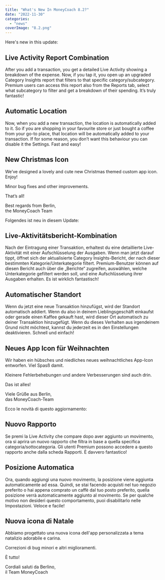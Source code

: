 ```yaml
---
title: "What's New In MoneyCoach 8.2?"
date: "2022-11-30"
categories: 
  - "news"
coverImage: "8.2.png"
---
```


Here's new in this update:

## Live Activity Report Combination

After you add a transaction, you get a detailed Live Activity showing a breakdown of the expense. Now, if you tap it, you open up an upgraded Category Insights report that filters to that specific category/subcategory. Premium users can access this report also from the Reports tab, select what subcategory to filter and get a breakdown of their spending. It’s truly fantastic!

## Automatic Location

Now, when you add a new transaction, the location is automatically added to it. So if you are shopping in your favourite store or just bought a coffee from your go-to place, that location will be automatically added to your transaction. If for some reason, you don’t want this behaviour you can disable it the Settings. Fast and easy!

## New Christmas Icon

We’ve designed a lovely and cute new Christmas themed custom app icon. Enjoy!

Minor bug fixes and other improvements.

That’s all!

Best regards from Berlin,  
the MoneyCoach Team

Folgendes ist neu in diesem Update:

## Live-Aktivitätsbericht-Kombination

Nach der Eintragung einer Transaktion, erhaltest du eine detaillierte Live-Aktivität mit einer Aufschlüsselung der Ausgaben. Wenn man jetzt darauf tippt, öffnet sich der aktualisierte Category Insights-Bericht, der nach dieser bestimmten Kategorie/Unterkategorie filtert. Premium-Benutzer können auf diesen Bericht auch über die „Berichte“ zugreifen, auswählen, welche Unterkategorie gefiltert werden soll, und eine Aufschlüsselung ihrer Ausgaben erhalten. Es ist wirklich fantastisch!

## Automatischer Standort

Wenn du jetzt eine neue Transaktion hinzufügst, wird der Standort automatisch addiert. Wenn du also in deinem Lieblingsgeschäft einkaufst oder gerade einen Kaffee gekauft hast, wird dieser Ort automatisch zu deiner Transaktion hinzugefügt. Wenn du dieses Verhalten aus irgendeinem Grund nicht möchtest, kannst du jederzeit es in den Einstellungen deaktivieren. Schnell und einfach!

## Neues App Icon für Weihnachten

Wir haben ein hübsches und niedliches neues weihnachtliches App-Icon entworfen. Viel Spasß damit.

Kleinere Fehlerbehebungen und andere Verbesserungen sind auch drin.

Das ist alles!

Viele Grüße aus Berlin,  
das MoneyCoach-Team

Ecco le novità di questo aggiornamento:

## Nuovo Rapporto

Se premi la Live Activity che compare dopo aver aggiunto un movimento, ora si aprira un nuovo rapporto che filtra in base a quella specifica categoria/sottocategoria. Gli utenti Premium possono accedere a questo rapporto anche dalla scheda Rapporti. È davvero fantastico!

## Posizione Automatica

Ora, quando aggiungi una nuovo movimento, la posizione viene aggiunta automaticamente ad essa. Quindi, se stai facendo acquisti nel tuo negozio preferito o hai appena comprato un caffè dal tuo posto preferito, quella posizione verrà automaticamente aggiunto al movimento. Se per qualche motivo non desideri questo comportamento, puoi disabilitarlo nelle Impostazioni. Veloce e facile!

## Nuova icona di Natale

Abbiamo progettato una nuova icona dell'app personalizzata a tema natalizio adorabile e carina.

Correzioni di bug minori e altri miglioramenti.

È tutto!

Cordiali saluti da Berlino,  
il Team MoneyCoach